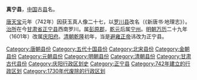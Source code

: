 '''真宁县'''，[[中国|中国]]古[[县|县]]名。

[[唐朝|唐]][[天宝_(唐朝)|天宝]]元年（742年）因获玉真人像二十七，以[[罗川县|罗川县]]改名（《新唐书·地理志》）。[[治所|治所]]在今[[甘肃省|甘肃省]][[正宁县|正宁县]]西南罗川。属[[彭原郡|彭原郡]]，[[乾元_(唐朝)|乾元]]后属[[宁州_(西魏)|宁州]]。[[明朝|明朝]][[万历|万历]]二十九年（1601年）改属[[庆阳府|庆阳府]]。[[清朝|清朝]][[乾隆|乾隆]]初年，当是[[避讳|避]][[雍正帝|雍正帝]]讳改为正宁县。 

{{甘肃行政区划小作品}}
[[Category:唐朝县份|Category:唐朝县份]]
[[Category:五代十国县份|Category:五代十国县份]]
[[Category:北宋县份|Category:北宋县份]]
[[Category:金朝县份|Category:金朝县份]]
[[Category:元朝县份|Category:元朝县份]]
[[Category:明朝县份|Category:明朝县份]]
[[Category:清朝县份|Category:清朝县份]]
[[Category:甘肃古代县份|Category:甘肃古代县份]]
[[Category:庆阳行政区划史|Category:庆阳行政区划史]]
[[Category:正宁县|Category:正宁县]]
[[Category:742年建立的行政区划|Category:742年建立的行政区划]]
[[Category:1730年代废除的行政区划|Category:1730年代废除的行政区划]]